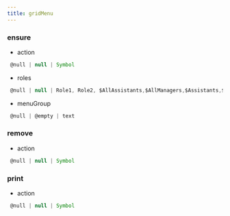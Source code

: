```yaml
---
title: gridMenu
---
```


### ensure

- action
```js 
 @null | null | Symbol
```
- roles
```js 
 @null | null | Role1, Role2, $AllAssistants,$AllManagers,$Assistants,$GrandManager,$Manager,$Public,$Self...
```
- menuGroup
```js 
 @null | @empty | text
```

### remove

- action
```js 
 @null | null | Symbol
```

### print

- action
```js 
 @null | null | Symbol
```

